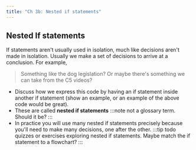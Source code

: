 ```yaml
---
title: "Ch 3b: Nested if statements"
---
```


## Nested If statements
If statements aren't usually used in isolation, much like decisions aren't made in isolation.
Usually we make a set of decisions to arrive at a conclusion.  For example,

> Something like the dog legislation?  Or maybe there's something we can take from the C5 videos?

- Discuss how we express this code by having an if statement inside another if statement (show an example, or an example of the above code would be great).
- These are called **nested if statements** 
:::note
not a glossary term. Should it be?
:::
- In practice you will use many nested if statements precisely because you'll 
need to make many decisions, one after the other.
:::tip todo
quizzes or exercises exploring nested if statements. Maybe match the if statement to a flowchart?
:::
